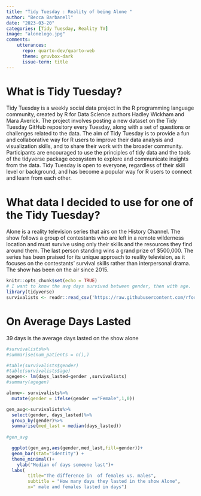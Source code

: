 ---
title: "Tidy Tuesday : Reality of being Alone "
author: "Becca Barbanell"
date: "2023-03-20"
categories: [Tidy Tuesday, Reality TV]
image: "alonelogo.jpg"
comments: 
    utterances: 
      repo: quarto-dev/quarto-web
      theme: gruvbox-dark
      issue-term: title
---

# What is Tidy Tuesday?

Tidy Tuesday is a weekly social data project in the R programming language community, created by R for Data Science authors Hadley Wickham and Mara Averick. The project involves posting a new dataset on the Tidy Tuesday GitHub repository every Tuesday, along with a set of questions or challenges related to the data. The aim of Tidy Tuesday is to provide a fun and collaborative way for R users to improve their data analysis and visualization skills, and to share their work with the broader community. Participants are encouraged to use the principles of tidy data and the tools of the tidyverse package ecosystem to explore and communicate insights from the data. Tidy Tuesday is open to everyone, regardless of their skill level or background, and has become a popular way for R users to connect and learn from each other.

# What data I decided to use for one of the Tidy Tuesday?

Alone is a reality television series that airs on the History Channel. The show follows a group of contestants who are left in a remote wilderness location and must survive using only their skills and the resources they find around them. The last person standing wins a grand prize of $500,000. The series has been praised for its unique approach to reality television, as it focuses on the contestants' survival skills rather than interpersonal drama. The show has been on the air since 2015.

```{r setup, include=FALSE}
knitr::opts_chunk$set(echo = TRUE)
# I want to know the avg days survived between gender, then with age. 
library(tidyverse)
survivalists <- readr::read_csv('https://raw.githubusercontent.com/rfordatascience/tidytuesday/master/data/2023/2023-01-24/survivalists.csv')

```

# On Average Days Lasted

39 days is the average days lasted on the show alone 
```{r}


#survivalists%>% 
#summarise(num_patients = n(),)

#table(survivalists$gender)
#table(survivalists$age)
agegen<- lm(days_lasted~gender ,survivalists)
#summary(agegen)

alone<- survivalists%>%
  mutate(gender = ifelse(gender =="Female",1,0))

gen_avg<-survivalists%>%
  select(gender, days_lasted)%>%
  group_by(gender)%>%
  summarise(med_last = median(days_lasted))
  
#gen_avg

  ggplot(gen_avg,aes(gender,med_last,fill=gender))+
  geom_bar(stat="identity") +
  theme_minimal()+
    ylab("Median of days someone last")+
  labs(
        title="The difference in  of females vs. males",
        subtitle = "How many days they lasted in the show Alone",
        x=" male and females lasted in days")
```


